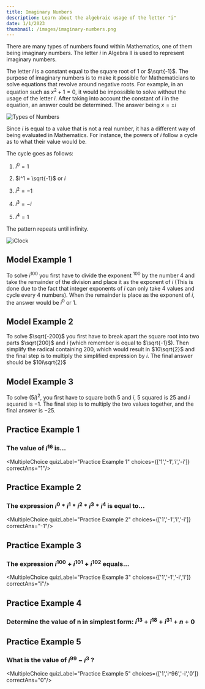 ```yaml
---
title: Imaginary Numbers
description: Learn about the algebraic usage of the letter "i"
date: 1/1/2023
thumbnail: /images/imaginary-numbers.png
---
```

There are many types of numbers found within Mathematics, one of them being imaginary numbers. The letter $i$ in Algebra II is used to represent imaginary numbers. 

The letter $i$ is a constant equal to the square root of $1$ or $\sqrt{-1}$. The purpose of imaginary numbers is to make it possible for Mathematicians to solve equations that revolve around negative roots. For example, in an equation such as $x^2 + 1 = 0$, it would be impossible to solve without the usage of the letter $i$. After taking into account the constant of $i$ in the equation, an answer could be determined. The answer being $x = \pm i$

![Types of Numbers](/images/types-of-numbers.png)

Since $i$ is equal to a value that is not a real number, it has a different way of being evaluated in Mathematics. For instance, the powers of $i$ follow a cycle as to what their value would be.

The cycle goes as follows:                              

1. $i^0 = 1$                             

2. $i^1 = \sqrt{-1}$ or $i$                             

3. $i^2 = -1$                             

4. $i^3 = -i$                             

5. $i^4 = 1$                                                          

The pattern repeats until infinity.                                                          

![iClock](/images/iclock12.png)                                                                                        

## Model Example 1                                                           

To solve $i^{100}$ you first have to divide the exponent $^{100}$ by the number 4 and take the remainder of the division and place it as the exponent of $i$ (This is done due to the fact that integer exponents of $i$ can only take 4 values and cycle every 4 numbers). When the remainder is place as the exponent of $i$, the answer would be $i^0$ or $1$.                                                          

## Model Example 2                                                          

To solve $\sqrt{-200}$ you first have to break apart the square root into two parts $\sqrt{200}$ and $i$ (which remember is equal to $\sqrt{-1}$). Then simplify the radical containing $200$, which would result in $10\sqrt{2}$ and the final step is to multiply the simplified expression by $i$. The final answer should be $10i\sqrt{2}$

## Model Example 3                                                          

To solve $(5i)^2$, you first have to square both $5$ and $i$, $5$ squared is $25$ and $i$ squared is $-1$. The final step is to multiply the two values together, and the final answer is $-25$.                                                          

## Practice Example 1                                                          

### The value of $i^16$ is...                                                          

<DesmosCalc divID="pracexample1"/>                                                          

<MultipleChoice quizLabel="Practice Example 1" choices={['1','-1','i','-i']} correctAns="1"/>                                                                                       

## Practice Example 2                                                          

### The expression $i^0 * i^1 * i^2 * i^3 * i^4$ is equal to...                                                          

<DesmosCalc divID="pracexample2"/>                                                          

<MultipleChoice quizLabel="Practice Example 2" choices={['1','-1','i','-i']} correctAns="-1"/>                                                          

## Practice Example 3                                                          

### The expression $i^{100} + i^{101} + i^{102}$ equals...                                                          

<DesmosCalc divID="pracexample3"/>                                                          

<MultipleChoice quizLabel="Practice Example 3" choices={['1','-1','-i','i']} correctAns="i"/>                                                          

## Practice Example 4                                                          

### Determine the value of n in simplest form: $i^{13} + i^{18} + i^{31} + n + 0$                                                          

<DesmosCalc divID="pracexample4"/>

<ShortResponse quizLabel="Practice Example 4" regex="^(?=.*1).+" />

## Practice Example 5                                                          

### What is the value of $i^{99} - i^{3}$ ?                                                          

<DesmosCalc divID="pracexample5"/>                                                          

<MultipleChoice quizLabel="Practice Example 5" choices={['1','i^96','-i','0']} correctAns="0"/>
